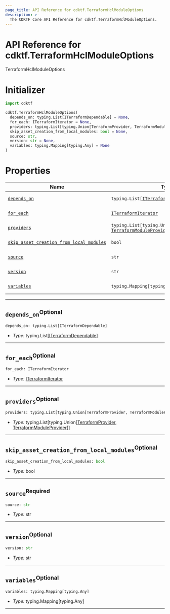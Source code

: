 ```yaml
---
page_title: API Reference for cdktf.TerraformHclModuleOptions
description: >-
  The CDKTF Core API Reference for cdktf.TerraformHclModuleOptions.
---
```


<!-- This file is generated through yarn generate-docs -->

# API Reference for cdktf.TerraformHclModuleOptions

   TerraformHclModuleOptions <a name="TerraformHclModuleOptions" id="cdktf.TerraformHclModuleOptions"></a>
  
  # Initializer <a name="Initializer" id="cdktf.TerraformHclModuleOptions.Initializer"></a>
  
  ```python
  import cdktf
  
  cdktf.TerraformHclModuleOptions(
    depends_on: typing.List[ITerraformDependable] = None,
    for_each: ITerraformIterator = None,
    providers: typing.List[typing.Union[TerraformProvider, TerraformModuleProvider]] = None,
    skip_asset_creation_from_local_modules: bool = None,
    source: str,
    version: str = None,
    variables: typing.Mapping[typing.Any] = None
  )
  ```
  
  # Properties <a name="Properties" id="Properties"></a>
  
  | **Name** | **Type** | **Description** |
  | --- | --- | --- |
  | <code><a href="#cdktf.TerraformHclModuleOptions.property.dependsOn">depends_on</a></code> | <code>typing.List[<a href="#cdktf.ITerraformDependable">ITerraformDependable</a>]</code> | *No description.* |
  | <code><a href="#cdktf.TerraformHclModuleOptions.property.forEach">for_each</a></code> | <code><a href="#cdktf.ITerraformIterator">ITerraformIterator</a></code> | *No description.* |
  | <code><a href="#cdktf.TerraformHclModuleOptions.property.providers">providers</a></code> | <code>typing.List[typing.Union[<a href="#cdktf.TerraformProvider">TerraformProvider</a>, <a href="#cdktf.TerraformModuleProvider">TerraformModuleProvider</a>]]</code> | *No description.* |
  | <code><a href="#cdktf.TerraformHclModuleOptions.property.skipAssetCreationFromLocalModules">skip_asset_creation_from_local_modules</a></code> | <code>bool</code> | *No description.* |
  | <code><a href="#cdktf.TerraformHclModuleOptions.property.source">source</a></code> | <code>str</code> | *No description.* |
  | <code><a href="#cdktf.TerraformHclModuleOptions.property.version">version</a></code> | <code>str</code> | *No description.* |
  | <code><a href="#cdktf.TerraformHclModuleOptions.property.variables">variables</a></code> | <code>typing.Mapping[typing.Any]</code> | *No description.* |
  
  ---
  
  ## `depends_on`<sup>Optional</sup> <a name="depends_on" id="cdktf.TerraformHclModuleOptions.property.dependsOn"></a>
  
  ```python
  depends_on: typing.List[ITerraformDependable]
  ```
  
  - *Type:* typing.List[<a href="#cdktf.ITerraformDependable">ITerraformDependable</a>]
  
  ---
  
  ## `for_each`<sup>Optional</sup> <a name="for_each" id="cdktf.TerraformHclModuleOptions.property.forEach"></a>
  
  ```python
  for_each: ITerraformIterator
  ```
  
  - *Type:* <a href="#cdktf.ITerraformIterator">ITerraformIterator</a>
  
  ---
  
  ## `providers`<sup>Optional</sup> <a name="providers" id="cdktf.TerraformHclModuleOptions.property.providers"></a>
  
  ```python
  providers: typing.List[typing.Union[TerraformProvider, TerraformModuleProvider]]
  ```
  
  - *Type:* typing.List[typing.Union[<a href="#cdktf.TerraformProvider">TerraformProvider</a>, <a href="#cdktf.TerraformModuleProvider">TerraformModuleProvider</a>]]
  
  ---
  
  ## `skip_asset_creation_from_local_modules`<sup>Optional</sup> <a name="skip_asset_creation_from_local_modules" id="cdktf.TerraformHclModuleOptions.property.skipAssetCreationFromLocalModules"></a>
  
  ```python
  skip_asset_creation_from_local_modules: bool
  ```
  
  - *Type:* bool
  
  ---
  
  ## `source`<sup>Required</sup> <a name="source" id="cdktf.TerraformHclModuleOptions.property.source"></a>
  
  ```python
  source: str
  ```
  
  - *Type:* str
  
  ---
  
  ## `version`<sup>Optional</sup> <a name="version" id="cdktf.TerraformHclModuleOptions.property.version"></a>
  
  ```python
  version: str
  ```
  
  - *Type:* str
  
  ---
  
  ## `variables`<sup>Optional</sup> <a name="variables" id="cdktf.TerraformHclModuleOptions.property.variables"></a>
  
  ```python
  variables: typing.Mapping[typing.Any]
  ```
  
  - *Type:* typing.Mapping[typing.Any]
  
  ---
  
